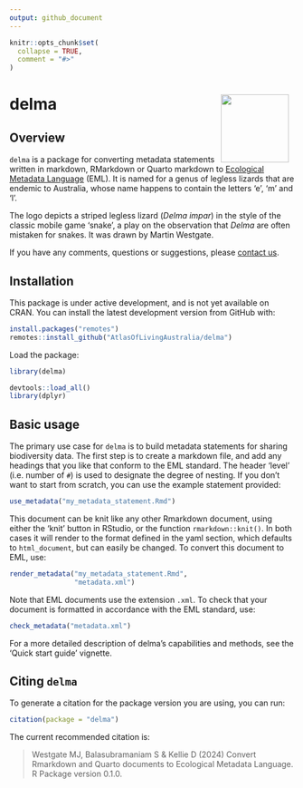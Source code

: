 ```yaml
---
output: github_document
---
```


<!-- README.md is generated from README.Rmd. Please edit that file -->

```r
knitr::opts_chunk$set(
  collapse = TRUE,
  comment = "#>"
)
```

# delma <img src="man/figures/logo.png" align="right" style="margin: 0px 10px 0px 10px;" alt="" width="120"/><br>

## Overview

`delma` is a package for converting metadata statements written in markdown,
RMarkdown or Quarto markdown to [Ecological Metadata Language](https://eml.ecoinformatics.org) (EML). It is named
for a genus of legless lizards that are endemic to Australia, whose name happens
to contain the letters 'e', 'm' and 'l'.

The logo depicts a striped legless lizard (_Delma impar_) in the 
style of the classic mobile game 'snake', a play on the observation that
_Delma_ are often mistaken for snakes. It was drawn by Martin Westgate.

If you have any comments, questions or suggestions, please [contact us](mailto:support@ala.org.au).
 
## Installation
This package is under active development, and is not yet available on CRAN. You
can install the latest development version from GitHub with:

```r
install.packages("remotes")
remotes::install_github("AtlasOfLivingAustralia/delma")
```

Load the package:

```r
library(delma)
```

```r
devtools::load_all()
library(dplyr)
```

## Basic usage

The primary use case for `delma` is to build metadata statements for sharing 
biodiversity data. The first step is to create a markdown file, and add any 
headings that you like that conform to the EML standard. The header 'level' 
(i.e. number of `#`) is used to designate the degree of nesting. If you don't 
want to start from scratch, you can use the example statement provided:

```r
use_metadata("my_metadata_statement.Rmd")
```

This document can be knit like any other Rmarkdown document, using either the 
'knit' button in RStudio, or the function `rmarkdown::knit()`. In both cases it 
will render to the format defined in the yaml section, which defaults to 
`html_document`, but can easily be changed. To convert this document to EML,
use:

```r
render_metadata("my_metadata_statement.Rmd", 
                "metadata.xml")
```

Note that EML documents use the extension `.xml`. To check that your document
is formatted in accordance with the EML standard, use:

```r
check_metadata("metadata.xml")
```


For a more detailed description of delma's capabilities and methods, see the 
'Quick start guide' vignette.

## Citing `delma`
To generate a citation for the package version you are using, you can run:

```r
citation(package = "delma")
```

The current recommended citation is:

> Westgate MJ, Balasubramaniam S & Kellie D (2024) Convert Rmarkdown and Quarto documents to Ecological Metadata Language. R Package version 0.1.0.
